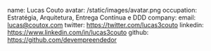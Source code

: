 name: Lucas Couto
avatar: /static/images/avatar.png
occupation: Estratégia, Arquitetura, Entrega Contínua e DDD
company:
email: lucas@coutox.com
twitter: https://twitter.com/lucas3couto
linkedin: https://www.linkedin.com/in/lucas3couto
github: https://github.com/devempreendedor
